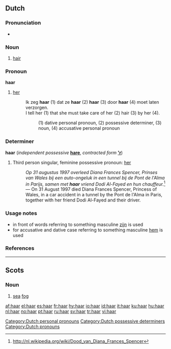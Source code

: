 {{wikipedia|dab=haar}}
{{also|Haar}}
==Dutch==

===Pronunciation===
* {{audio|Nl-haar.ogg|audio}}

===Noun===
{{nl-noun|g=n|haren|haartje}}

# [[hair]]

===Pronoun===
'''haar''' {{f}} {{context|personal|lang=nl}}

# [[her]]
#: Ik zeg '''haar''' (1) dat ze '''haar''' (2) '''haar''' (3) door '''haar''' (4) moet laten verzorgen.
#: I tell her (1) that she must take care of her (2) hair (3) by her (4).
#:: (1) dative personal pronoun, (2) possessive determiner, (3) noun, (4) accusative personal pronoun

===Determiner===
'''haar''' {{f}} {{context|dependent possessive}} (''independent possessive'' '''[[hare]]''', ''contracted form'' '''[['r]]''')
# Third person singular, feminine possessive pronoun: [[her]]
#: ''Op 31 augustus 1997 overleed Diana Frances Spencer, Prinses van Wales bij een auto-ongeluk in een tunnel bij de Pont de l'Alma in Parijs, samen met <b>haar</b> vriend Dodi Al-Fayed en hun chauffeur.''<ref>http://nl.wikipedia.org/wiki/Dood_van_Diana_Frances_Spencer</ref> &mdash; On 31 August 1997 died Diana Frances Spencer, Princess of Wales, in a car accident in a tunnel by the Pont de l'Alma in Paris, together with her friend Dodi Al-Fayed and their driver.

===Usage notes===
* in front of words referring to something masculine [[zijn]] is used
* for accusative and dative case referring to something masculine [[hem]] is used

===References===
<references/>

[[Category:Dutch personal pronouns]]
[[Category:Dutch possessive determiners]]
[[Category:Dutch pronouns]]

----

==Scots==

===Noun===
{{sco-noun|-}}

# [[sea]] [[fog]]

[[af:haar]]
[[el:haar]]
[[es:haar]]
[[fr:haar]]
[[hy:haar]]
[[io:haar]]
[[id:haar]]
[[it:haar]]
[[ku:haar]]
[[hu:haar]]
[[nl:haar]]
[[no:haar]]
[[pt:haar]]
[[ru:haar]]
[[sv:haar]]
[[tr:haar]]
[[vi:haar]]